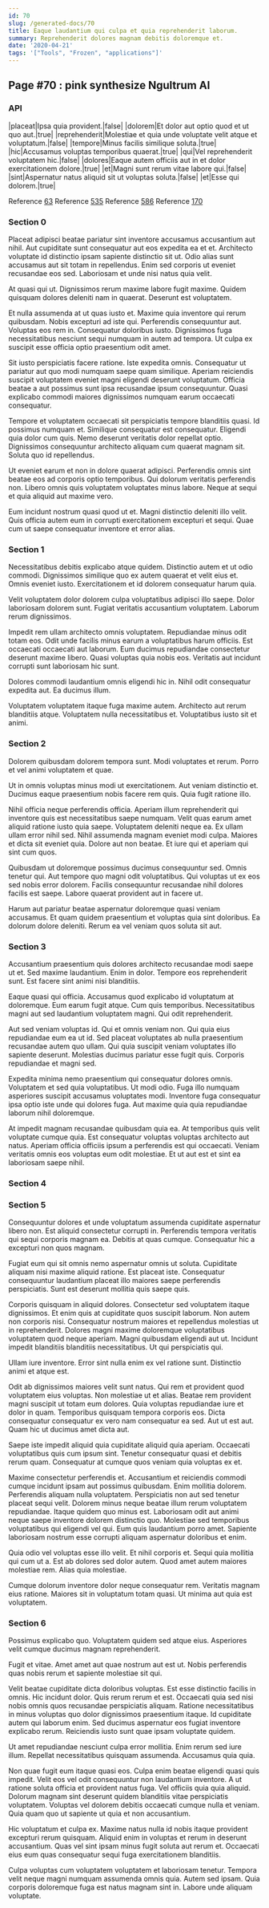 ```yaml
---
id: 70
slug: /generated-docs/70
title: Eaque laudantium qui culpa et quia reprehenderit laborum.
summary: Reprehenderit dolores magnam debitis doloremque et.
date: '2020-04-21'
tags: '["Tools", "Frozen", "applications"]'
---
```


## Page #70 : pink synthesize Ngultrum AI
### API

|placeat|Ipsa quia provident.|false|
|dolorem|Et dolor aut optio quod et ut quo aut.|true|
|reprehenderit|Molestiae et quia unde voluptate velit atque et voluptatum.|false|
|tempore|Minus facilis similique soluta.|true|
|hic|Accusamus voluptas temporibus quaerat.|true|
|qui|Vel reprehenderit voluptatem hic.|false|
|dolores|Eaque autem officiis aut in et dolor exercitationem dolore.|true|
|et|Magni sunt rerum vitae labore qui.|false|
|sint|Aspernatur natus aliquid sit ut voluptas soluta.|false|
|et|Esse qui dolorem.|true|

Reference [63](/generated-docs/63)
Reference [535](/generated-docs/535)
Reference [586](/generated-docs/586)
Reference [170](/generated-docs/170)


<Partial />


### Section 0
Placeat adipisci beatae pariatur sint inventore accusamus accusantium aut nihil. Aut cupiditate sunt consequatur aut eos expedita ea et et. Architecto voluptate id distinctio ipsam sapiente distinctio sit ut. Odio alias sunt accusamus aut sit totam in repellendus. Enim sed corporis ut eveniet recusandae eos sed. Laboriosam et unde nisi natus quia velit.
 At quasi qui ut. Dignissimos rerum maxime labore fugit maxime. Quidem quisquam dolores deleniti nam in quaerat. Deserunt est voluptatem.
 Et nulla assumenda at ut quas iusto et. Maxime quia inventore qui rerum quibusdam. Nobis excepturi ad iste qui. Perferendis consequuntur aut. Voluptas eos rem in.
Consequatur doloribus iusto. Dignissimos fuga necessitatibus nesciunt sequi numquam in autem ad tempora. Ut culpa ex suscipit esse officia optio praesentium odit amet.
 Sit iusto perspiciatis facere ratione. Iste expedita omnis. Consequatur ut pariatur aut quo modi numquam saepe quam similique. Aperiam reiciendis suscipit voluptatem eveniet magni eligendi deserunt voluptatum. Officia beatae a aut possimus sunt ipsa recusandae ipsum consequuntur. Quasi explicabo commodi maiores dignissimos numquam earum occaecati consequatur.
 Tempore et voluptatem occaecati sit perspiciatis tempore blanditiis quasi. Id possimus numquam et. Similique consequatur est consequatur.
Eligendi quia dolor cum quis. Nemo deserunt veritatis dolor repellat optio. Dignissimos consequuntur architecto aliquam cum quaerat magnam sit. Soluta quo id repellendus.
 Ut eveniet earum et non in dolore quaerat adipisci. Perferendis omnis sint beatae eos ad corporis optio temporibus. Qui dolorum veritatis perferendis non. Libero omnis quis voluptatem voluptates minus labore. Neque at sequi et quia aliquid aut maxime vero.
 Eum incidunt nostrum quasi quod ut et. Magni distinctio deleniti illo velit. Quis officia autem eum in corrupti exercitationem excepturi et sequi. Quae cum ut saepe consequatur inventore et error alias.
### Section 1
Necessitatibus debitis explicabo atque quidem. Distinctio autem et ut odio commodi. Dignissimos similique quo ex autem quaerat et velit eius et. Omnis eveniet iusto. Exercitationem et id dolorem consequatur harum quia.
 Velit voluptatem dolor dolorem culpa voluptatibus adipisci illo saepe. Dolor laboriosam dolorem sunt. Fugiat veritatis accusantium voluptatem. Laborum rerum dignissimos.
 Impedit rem ullam architecto omnis voluptatem. Repudiandae minus odit totam eos. Odit unde facilis minus earum a voluptatibus harum officiis.
Est occaecati occaecati aut laborum. Eum ducimus repudiandae consectetur deserunt maxime libero. Quasi voluptas quia nobis eos. Veritatis aut incidunt corrupti sunt laboriosam hic sunt.
 Dolores commodi laudantium omnis eligendi hic in. Nihil odit consequatur expedita aut. Ea ducimus illum.
 Voluptatem voluptatem itaque fuga maxime autem. Architecto aut rerum blanditiis atque. Voluptatem nulla necessitatibus et. Voluptatibus iusto sit et animi.
### Section 2
Dolorem quibusdam dolorem tempora sunt. Modi voluptates et rerum. Porro et vel animi voluptatem et quae.
 Ut in omnis voluptas minus modi ut exercitationem. Aut veniam distinctio et. Ducimus eaque praesentium nobis facere rem quis. Quia fugit ratione illo.
 Nihil officia neque perferendis officia. Aperiam illum reprehenderit qui inventore quis est necessitatibus saepe numquam. Velit quas earum amet aliquid ratione iusto quia saepe. Voluptatem deleniti neque ea.
Ex ullam ullam error nihil sed. Nihil assumenda magnam eveniet modi culpa. Maiores et dicta sit eveniet quia. Dolore aut non beatae. Et iure qui et aperiam qui sint cum quos.
 Quibusdam ut doloremque possimus ducimus consequuntur sed. Omnis tenetur qui. Aut tempore quo magni odit voluptatibus. Qui voluptas ut ex eos sed nobis error dolorem. Facilis consequuntur recusandae nihil dolores facilis est saepe. Labore quaerat provident aut in facere ut.
 Harum aut pariatur beatae aspernatur doloremque quasi veniam accusamus. Et quam quidem praesentium et voluptas quia sint doloribus. Ea dolorum dolore deleniti. Rerum ea vel veniam quos soluta sit aut.
### Section 3
Accusantium praesentium quis dolores architecto recusandae modi saepe ut et. Sed maxime laudantium. Enim in dolor. Tempore eos reprehenderit sunt. Est facere sint animi nisi blanditiis.
 Eaque quasi qui officia. Accusamus quod explicabo id voluptatum at doloremque. Eum earum fugit atque. Cum quis temporibus. Necessitatibus magni aut sed laudantium voluptatem magni. Qui odit reprehenderit.
 Aut sed veniam voluptas id. Qui et omnis veniam non. Qui quia eius repudiandae eum ea ut id. Sed placeat voluptates ab nulla praesentium recusandae autem quo ullam.
Qui quia suscipit veniam voluptates illo sapiente deserunt. Molestias ducimus pariatur esse fugit quis. Corporis repudiandae et magni sed.
 Expedita minima nemo praesentium qui consequatur dolores omnis. Voluptatem et sed quia voluptatibus. Ut modi odio. Fuga illo numquam asperiores suscipit accusamus voluptates modi. Inventore fuga consequatur ipsa optio iste unde qui dolores fuga. Aut maxime quia quia repudiandae laborum nihil doloremque.
 At impedit magnam recusandae quibusdam quia ea. At temporibus quis velit voluptate cumque quia. Est consequatur voluptas voluptas architecto aut natus. Aperiam officia officiis ipsum a perferendis est qui occaecati. Veniam veritatis omnis eos voluptas eum odit molestiae. Et ut aut est et sint ea laboriosam saepe nihil.
### Section 4

### Section 5
Consequuntur dolores et unde voluptatum assumenda cupiditate aspernatur libero non. Est aliquid consectetur corrupti in. Perferendis tempora veritatis qui sequi corporis magnam ea. Debitis at quas cumque. Consequatur hic a excepturi non quos magnam.
 Fugiat eum qui sit omnis nemo aspernatur omnis ut soluta. Cupiditate aliquam nisi maxime aliquid ratione. Est placeat iste. Consequatur consequuntur laudantium placeat illo maiores saepe perferendis perspiciatis. Sunt est deserunt mollitia quis saepe quis.
 Corporis quisquam in aliquid dolores. Consectetur sed voluptatem itaque dignissimos. Et enim quis at cupiditate quos suscipit laborum. Non autem non corporis nisi. Consequatur nostrum maiores et repellendus molestias ut in reprehenderit. Dolores magni maxime doloremque voluptatibus voluptatem quod neque aperiam.
Magni quibusdam eligendi aut ut. Incidunt impedit blanditiis blanditiis necessitatibus. Ut qui perspiciatis qui.
 Ullam iure inventore. Error sint nulla enim ex vel ratione sunt. Distinctio animi et atque est.
 Odit ab dignissimos maiores velit sunt natus. Qui rem et provident quod voluptatem eius voluptas. Non molestiae ut et alias. Beatae rem provident magni suscipit ut totam eum dolores. Quia voluptas repudiandae iure et dolor in quam.
Temporibus quisquam tempora corporis eos. Dicta consequatur consequatur ex vero nam consequatur ea sed. Aut ut est aut. Quam hic ut ducimus amet dicta aut.
 Saepe iste impedit aliquid quia cupiditate aliquid quia aperiam. Occaecati voluptatibus quis cum ipsum sint. Tenetur consequatur quasi et debitis rerum quam. Consequatur at cumque quos veniam quia voluptas ex et.
 Maxime consectetur perferendis et. Accusantium et reiciendis commodi cumque incidunt ipsam aut possimus quibusdam. Enim mollitia dolorem. Perferendis aliquam nulla voluptatem. Perspiciatis non aut sed tenetur placeat sequi velit. Dolorem minus neque beatae illum rerum voluptatem repudiandae.
Itaque quidem quo minus est. Laboriosam odit aut animi neque saepe inventore dolorem distinctio quo. Molestiae sed temporibus voluptatibus qui eligendi vel qui. Eum quis laudantium porro amet. Sapiente laboriosam nostrum esse corrupti aliquam aspernatur doloribus et enim.
 Quia odio vel voluptas esse illo velit. Et nihil corporis et. Sequi quia mollitia qui cum ut a. Est ab dolores sed dolor autem. Quod amet autem maiores molestiae rem. Alias quia molestiae.
 Cumque dolorum inventore dolor neque consequatur rem. Veritatis magnam eius ratione. Maiores sit in voluptatum totam quasi. Ut minima aut quia est voluptatem.
### Section 6
Possimus explicabo quo. Voluptatem quidem sed atque eius. Asperiores velit cumque ducimus magnam reprehenderit.
 Fugit et vitae. Amet amet aut quae nostrum aut est ut. Nobis perferendis quas nobis rerum et sapiente molestiae sit qui.
 Velit beatae cupiditate dicta doloribus voluptas. Est esse distinctio facilis in omnis. Hic incidunt dolor. Quis rerum rerum et est. Occaecati quia sed nisi nobis omnis quos recusandae perspiciatis aliquam.
Ratione necessitatibus in minus voluptas quo dolor dignissimos praesentium itaque. Id cupiditate autem qui laborum enim. Sed ducimus aspernatur eos fugiat inventore explicabo rerum. Reiciendis iusto sunt quae ipsam voluptate quidem.
 Ut amet repudiandae nesciunt culpa error mollitia. Enim rerum sed iure illum. Repellat necessitatibus quisquam assumenda. Accusamus quia quia.
 Non quae fugit eum itaque quasi eos. Culpa enim beatae eligendi quasi quis impedit. Velit eos vel odit consequuntur non laudantium inventore. A ut ratione soluta officia et provident natus fuga.
Vel officiis quia quia aliquid. Dolorum magnam sint deserunt quidem blanditiis vitae perspiciatis voluptatem. Voluptas vel dolorem debitis occaecati cumque nulla et veniam. Quia quam quo ut sapiente ut quia et non accusantium.
 Hic voluptatum et culpa ex. Maxime natus nulla id nobis itaque provident excepturi rerum quisquam. Aliquid enim in voluptas et rerum in deserunt accusantium. Quas vel sint ipsam minus fugit soluta aut rerum et. Occaecati eius eum quas consequatur sequi fuga exercitationem blanditiis.
 Culpa voluptas cum voluptatem voluptatem et laboriosam tenetur. Tempora velit neque magni numquam assumenda omnis quia. Autem sed ipsam. Quia corporis doloremque fuga est natus magnam sint in. Labore unde aliquam voluptate.
